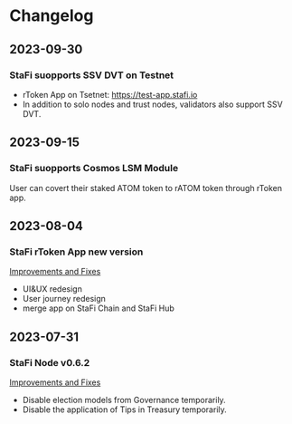 # Changelog

## 2023-09-30

### StaFi suopports SSV DVT on Testnet

- rToken App on Tsetnet: https://test-app.stafi.io
- In addition to solo nodes and trust nodes, validators also support SSV DVT.

## 2023-09-15

### StaFi suopports Cosmos LSM Module

User can covert their staked ATOM token to rATOM token through rToken app.

## 2023-08-04

### StaFi rToken App new version

[Improvements and Fixes](https://dao.stafi.io/t/sip-5-enhancing-user-experience-and-branding-through-merging-rtoken-applications-on-stafi-chain-and-stafi-hub/96)
- UI&UX redesign
- User journey redesign
- merge app on StaFi Chain and StaFi Hub

## 2023-07-31

### StaFi Node v0.6.2

[Improvements and Fixes](https://github.com/stafiprotocol/stafi-node/releases/tag/v0.6.2)
- Disable election models from Governance temporarily.
- Disable the application of Tips in Treasury temporarily.
